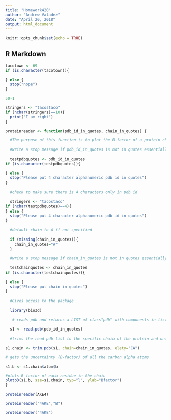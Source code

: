 ```yaml
---
title: "Homework420"
author: "Andrew Valadez"
date: "April 20, 2018"
output: html_document
---
```


```r
knitr::opts_chunk$set(echo = TRUE)
```

## R Markdown


```r
tacotown <- 69
if (is.character(tacotown)){
  
} else {
  stop("nope")
}

50-1
```

```r
stringers <- "tacostaco"
if (nchar(stringers)==10){
  print("I am right")
}
```


```r
proteinreader <- function(pdb_id_in_quotes, chain_in_quotes) {

  #The purpose of this function is to plot the B-factor of a protein chain. B-factors are assigned by atom and represent the uncertainty of the atoms positions. This uncertainty has a direct relationship with flexibility. The higher the flexibility in the atom the larger the displacement and so the larger the B-factor
  
  #write a stop message if pdb_id_in_quotes is not in quotes essentially
  
  testpdbquotes <- pdb_id_in_quotes
if (is.character(testpdbquotes)){
  
} else {
  stop("Please put 4 character alphanumeric pdb id in quotes")
}
  
  #check to make sure there is 4 characters only in pdb id
  
  stringers <- "tacostaco"
if (nchar(testpdbquotes)==4){
} else {
  stop("Please put 4 character alphanumeric pdb id in quotes")
}
  
  #default chain to A if not specified
  
  if (missing(chain_in_quotes)){
    chain_in_quotes="A"
  } 
  
  #write a stop message if chain_in_quotes is not in quotes essentially
  
  testchainquotes <- chain_in_quotes
if (is.character(testchainquotes)){
  
} else {
  stop("Please put chain in quotes")
}
  
  #Gives access to the package
  
  library(bio3d)
 
   # reads pdb and returns a LIST of class"pdb" with components in lists
  
  s1 <- read.pdb(pdb_id_in_quotes) 
  
  #trims the read pdb list to the specific chain of the protein and only takes the alpha carbon atoms of the specified chain (alpha carbon is the first carbon atom that attaches to a functional group)
  
s1.chain <- trim.pdb(s1, chain=chain_in_quotes, elety="CA")

# gets the uncertainty (B-factor) of all the carbon alpha atoms

s1.b <- s1.chain$atom$b

#plots B-factor of each residue in the chain
plotb3(s1.b, sse=s1.chain, typ="l", ylab="Bfactor")
}

```

```r
proteinreader(AKE4)
```
```r
proteinreader("4AKE","B")
```
```r
proteinreader("4AKE")
```

